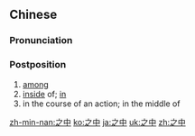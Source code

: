 ==Chinese==
{{zh-forms}}

===Pronunciation===
{{zh-pron
|m=zhīzhōng
|c=zi1 zung1
|mn=chi-tiong
|cat=post
}}

===Postposition===
{{zh-post}}

# [[among]]
# [[inside]] of; [[in]]
# in the course of an action; in the middle of
#: {{zh-x|網站 正在 建設 '''之中'''。|This website is '''under''' construction.}}

{{zh-cat|Elementary}}

[[zh-min-nan:之中]]
[[ko:之中]]
[[ja:之中]]
[[uk:之中]]
[[zh:之中]]